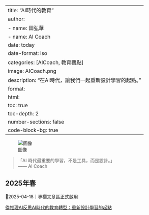 
---
title: "AI時代的教育"
author:
  - name: 田弘華
  - name: AI Coach
date: today
date-format: iso
categories: [AICoach, 教育觀點]
image: AICoach.png
description: "在AI時代，讓我們一起重新設計學習的起點。"
format:
  html:
    toc: true
    toc-depth: 2
    number-sections: false
    code-block-bg: true
---

![圖像](article.jpg)

> 「AI 時代最重要的學習，不是工具，而是設計。」  
> —— AI Coach

## 2025年春

🔖2025-04-18｜專欄文章區正式啟用

[從推理AI反思AI時代的教育轉型：重新設計學習的起點](https://hunghuatien.github.io/MyWebsite/docs/_article/2025-04-18-Article.html)

